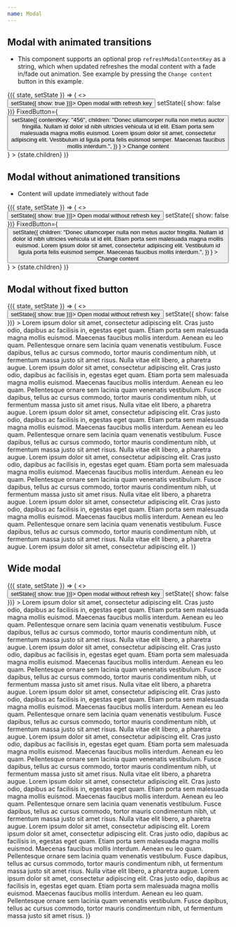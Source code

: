 ```yaml
---
name: Modal
---
```


## Modal with animated transitions

- This component supports an optional prop `refreshModalContentKey` as a string,
  which when updated refreshes the modal content with a fade in/fade out
  animation. See example by pressing the `Change content` button in this
  example.

<Playground title="Variable text size">
  <State
    initial={{
      children:
        "Lorem ipsum dolor sit amet, consectetur adipiscing elit. Cras justo odio, dapibus ac facilisis in, egestas eget quam. Etiam porta sem malesuada magna mollis euismod. Maecenas faucibus mollis interdum. Aenean eu leo quam. Pellentesque ornare sem lacinia quam venenatis vestibulum. Fusce dapibus, tellus ac cursus commodo, tortor mauris condimentum nibh, ut fermentum massa justo sit amet risus. Nulla vitae elit libero, a pharetra augue. Lorem ipsum dolor sit amet, consectetur adipiscing elit. Cras justo odio, dapibus ac facilisis in, egestas eget quam. Etiam porta sem malesuada magna mollis euismod. Maecenas faucibus mollis interdum. Aenean eu leo quam. Pellentesque ornare sem lacinia quam venenatis vestibulum. Fusce dapibus, tellus ac cursus commodo, tortor mauris condimentum nibh, ut fermentum massa justo sit amet risus. Nulla vitae elit libero, a pharetra augue. Lorem ipsum dolor sit amet, consectetur adipiscing elit. Cras justo odio, dapibus ac facilisis in, egestas eget quam. Etiam porta sem malesuada magna mollis euismod. Maecenas faucibus mollis interdum. Aenean eu leo quam. Pellentesque ornare sem lacinia quam venenatis vestibulum. Fusce dapibus, tellus ac cursus commodo, tortor mauris condimentum nibh, ut fermentum massa justo sit amet risus. Nulla vitae elit libero, a pharetra augue. Lorem ipsum dolor sit amet, consectetur adipiscing elit. Cras justo odio, dapibus ac facilisis in, egestas eget quam. Etiam porta sem malesuada magna mollis euismod. Maecenas faucibus mollis interdum. Aenean eu leo quam. Pellentesque ornare sem lacinia quam venenatis vestibulum. Fusce dapibus, tellus ac cursus commodo, tortor mauris condimentum nibh, ut fermentum massa justo sit amet risus. Nulla vitae elit libero, a pharetra augue. Lorem ipsum dolor sit amet, consectetur adipiscing elit. Cras justo odio, dapibus ac facilisis in, egestas eget quam. Etiam porta sem malesuada magna mollis euismod. Maecenas faucibus mollis interdum. Aenean eu leo quam. Pellentesque ornare sem lacinia quam venenatis vestibulum. Fusce dapibus, tellus ac cursus commodo, tortor mauris condimentum nibh, ut fermentum massa justo sit amet risus. Nulla vitae elit libero, a pharetra augue. Lorem ipsum dolor sit amet, consectetur adipiscing elit. Cras justo odio, dapibus ac facilisis in, egestas eget quam. Etiam porta sem malesuada magna mollis euismod. Maecenas faucibus mollis interdum. Aenean eu leo quam. Pellentesque ornare sem lacinia quam venenatis vestibulum. Fusce dapibus, tellus ac cursus commodo, tortor mauris condimentum nibh, ut fermentum massa justo sit amet risus. Nulla vitae elit libero, a pharetra augue. Lorem ipsum dolor sit amet, consectetur adipiscing elit. Cras justo odio, dapibus ac facilisis in, egestas eget quam. Etiam porta sem malesuada magna mollis euismod. Maecenas faucibus mollis interdum. Aenean eu leo quam. Pellentesque ornare sem lacinia quam venenatis vestibulum. Fusce dapibus, tellus ac cursus commodo, tortor mauris condimentum nibh, ut fermentum massa justo sit amet risus. Nulla vitae elit libero, a pharetra augue. Lorem ipsum dolor sit amet, consectetur adipiscing elit. Cras justo odio, dapibus ac facilisis in, egestas eget quam. Etiam porta sem malesuada magna mollis euismod. Maecenas faucibus mollis interdum. Aenean eu leo quam. Pellentesque ornare sem lacinia quam venenatis vestibulum. Fusce dapibus, tellus ac cursus commodo, tortor mauris condimentum nibh, ut fermentum massa justo sit amet risus. Nulla vitae elit libero, a pharetra augue.",
      show: false,
      contentKey: "123",
    }}
  >
    {({ state, setState }) => (
      <>
        <Button onClick={() => setState({ show: true })}>
          Open modal with refresh key
        </Button>
        <Modal
          title="Tellus Ligula Sit"
          hasLogo
          refreshModalContentKey={state.contentKey}
          show={state.show}
          onClose={() => setState({ show: false })}
          FixedButton={
            <Button
              block
              width="100%"
              onClick={() =>
                setState({
                  contentKey: "456",
                  children:
                    "Donec ullamcorper nulla non metus auctor fringilla. Nullam id dolor id nibh ultricies vehicula ut id elit. Etiam porta sem malesuada magna mollis euismod. Lorem ipsum dolor sit amet, consectetur adipiscing elit. Vestibulum id ligula porta felis euismod semper. Maecenas faucibus mollis interdum.",
                })
              }
            >
              Change content
            </Button>
          }
        >
          {state.children}
        </Modal>
      </>
    )}
  </State>
</Playground>

## Modal without animationed transitions

- Content will update immediately without fade

<Playground title="Variable text size">
  <State
    initial={{
      children:
        "Lorem ipsum dolor sit amet, consectetur adipiscing elit. Cras justo odio, dapibus ac facilisis in, egestas eget quam. Etiam porta sem malesuada magna mollis euismod. Maecenas faucibus mollis interdum. Aenean eu leo quam. Pellentesque ornare sem lacinia quam venenatis vestibulum. Fusce dapibus, tellus ac cursus commodo, tortor mauris condimentum nibh, ut fermentum massa justo sit amet risus. Nulla vitae elit libero, a pharetra augue. Lorem ipsum dolor sit amet, consectetur adipiscing elit. Cras justo odio, dapibus ac facilisis in, egestas eget quam. Etiam porta sem malesuada magna mollis euismod. Maecenas faucibus mollis interdum. Aenean eu leo quam. Pellentesque ornare sem lacinia quam venenatis vestibulum. Fusce dapibus, tellus ac cursus commodo, tortor mauris condimentum nibh, ut fermentum massa justo sit amet risus. Nulla vitae elit libero, a pharetra augue. Lorem ipsum dolor sit amet, consectetur adipiscing elit. Cras justo odio, dapibus ac facilisis in, egestas eget quam. Etiam porta sem malesuada magna mollis euismod. Maecenas faucibus mollis interdum. Aenean eu leo quam. Pellentesque ornare sem lacinia quam venenatis vestibulum. Fusce dapibus, tellus ac cursus commodo, tortor mauris condimentum nibh, ut fermentum massa justo sit amet risus. Nulla vitae elit libero, a pharetra augue. Lorem ipsum dolor sit amet, consectetur adipiscing elit. Cras justo odio, dapibus ac facilisis in, egestas eget quam. Etiam porta sem malesuada magna mollis euismod. Maecenas faucibus mollis interdum. Aenean eu leo quam. Pellentesque ornare sem lacinia quam venenatis vestibulum. Fusce dapibus, tellus ac cursus commodo, tortor mauris condimentum nibh, ut fermentum massa justo sit amet risus. Nulla vitae elit libero, a pharetra augue. Lorem ipsum dolor sit amet, consectetur adipiscing elit. Cras justo odio, dapibus ac facilisis in, egestas eget quam. Etiam porta sem malesuada magna mollis euismod. Maecenas faucibus mollis interdum. Aenean eu leo quam. Pellentesque ornare sem lacinia quam venenatis vestibulum. Fusce dapibus, tellus ac cursus commodo, tortor mauris condimentum nibh, ut fermentum massa justo sit amet risus. Nulla vitae elit libero, a pharetra augue. Lorem ipsum dolor sit amet, consectetur adipiscing elit. Cras justo odio, dapibus ac facilisis in, egestas eget quam. Etiam porta sem malesuada magna mollis euismod. Maecenas faucibus mollis interdum. Aenean eu leo quam. Pellentesque ornare sem lacinia quam venenatis vestibulum. Fusce dapibus, tellus ac cursus commodo, tortor mauris condimentum nibh, ut fermentum massa justo sit amet risus. Nulla vitae elit libero, a pharetra augue. Lorem ipsum dolor sit amet, consectetur adipiscing elit. Cras justo odio, dapibus ac facilisis in, egestas eget quam. Etiam porta sem malesuada magna mollis euismod. Maecenas faucibus mollis interdum. Aenean eu leo quam. Pellentesque ornare sem lacinia quam venenatis vestibulum. Fusce dapibus, tellus ac cursus commodo, tortor mauris condimentum nibh, ut fermentum massa justo sit amet risus. Nulla vitae elit libero, a pharetra augue. Lorem ipsum dolor sit amet, consectetur adipiscing elit. Cras justo odio, dapibus ac facilisis in, egestas eget quam. Etiam porta sem malesuada magna mollis euismod. Maecenas faucibus mollis interdum. Aenean eu leo quam. Pellentesque ornare sem lacinia quam venenatis vestibulum. Fusce dapibus, tellus ac cursus commodo, tortor mauris condimentum nibh, ut fermentum massa justo sit amet risus. Nulla vitae elit libero, a pharetra augue.",
      show: false,
    }}
  >
    {({ state, setState }) => (
      <>
        <Button onClick={() => setState({ show: true })}>
          Open modal without refresh key
        </Button>
        <Modal
          title="Tellus Ligula Sit"
          hasLogo
          show={state.show}
          onClose={() => setState({ show: false })}
          FixedButton={
            <Button
              block
              width="100%"
              onClick={() =>
                setState({
                  children:
                    "Donec ullamcorper nulla non metus auctor fringilla. Nullam id dolor id nibh ultricies vehicula ut id elit. Etiam porta sem malesuada magna mollis euismod. Lorem ipsum dolor sit amet, consectetur adipiscing elit. Vestibulum id ligula porta felis euismod semper. Maecenas faucibus mollis interdum.",
                })
              }
            >
              Change content
            </Button>
          }
        >
          {state.children}
        </Modal>
      </>
    )}
  </State>
</Playground>

## Modal without fixed button

<Playground title="Variable text size">
  <State
    initial={{
      show: false,
    }}
  >
    {({ state, setState }) => (
      <>
        <Button onClick={() => setState({ show: true })}>
          Open modal without refresh key
        </Button>
        <Modal
          title="Tellus Ligula Sit"
          hasLogo
          show={state.show}
          onClose={() => setState({ show: false })}
        >
          Lorem ipsum dolor sit amet, consectetur adipiscing elit. Cras justo
          odio, dapibus ac facilisis in, egestas eget quam. Etiam porta sem
          malesuada magna mollis euismod. Maecenas faucibus mollis interdum.
          Aenean eu leo quam. Pellentesque ornare sem lacinia quam venenatis
          vestibulum. Fusce dapibus, tellus ac cursus commodo, tortor mauris
          condimentum nibh, ut fermentum massa justo sit amet risus. Nulla vitae
          elit libero, a pharetra augue. Lorem ipsum dolor sit amet, consectetur
          adipiscing elit. Cras justo odio, dapibus ac facilisis in, egestas
          eget quam. Etiam porta sem malesuada magna mollis euismod. Maecenas
          faucibus mollis interdum. Aenean eu leo quam. Pellentesque ornare sem
          lacinia quam venenatis vestibulum. Fusce dapibus, tellus ac cursus
          commodo, tortor mauris condimentum nibh, ut fermentum massa justo sit
          amet risus. Nulla vitae elit libero, a pharetra augue. Lorem ipsum
          dolor sit amet, consectetur adipiscing elit. Cras justo odio, dapibus
          ac facilisis in, egestas eget quam. Etiam porta sem malesuada magna
          mollis euismod. Maecenas faucibus mollis interdum. Aenean eu leo quam.
          Pellentesque ornare sem lacinia quam venenatis vestibulum. Fusce
          dapibus, tellus ac cursus commodo, tortor mauris condimentum nibh, ut
          fermentum massa justo sit amet risus. Nulla vitae elit libero, a
          pharetra augue. Lorem ipsum dolor sit amet, consectetur adipiscing
          elit. Cras justo odio, dapibus ac facilisis in, egestas eget quam.
          Etiam porta sem malesuada magna mollis euismod. Maecenas faucibus
          mollis interdum. Aenean eu leo quam. Pellentesque ornare sem lacinia
          quam venenatis vestibulum. Fusce dapibus, tellus ac cursus commodo,
          tortor mauris condimentum nibh, ut fermentum massa justo sit amet
          risus. Nulla vitae elit libero, a pharetra augue. Lorem ipsum dolor
          sit amet, consectetur adipiscing elit. Cras justo odio, dapibus ac
          facilisis in, egestas eget quam. Etiam porta sem malesuada magna
          mollis euismod. Maecenas faucibus mollis interdum. Aenean eu leo quam.
          Pellentesque ornare sem lacinia quam venenatis vestibulum. Fusce
          dapibus, tellus ac cursus commodo, tortor mauris condimentum nibh, ut
          fermentum massa justo sit amet risus. Nulla vitae elit libero, a
          pharetra augue. Lorem ipsum dolor sit amet, consectetur adipiscing
          elit.
        </Modal>
      </>
    )}
  </State>
</Playground>

## Wide modal

<Playground title="Variable text size">
  <State
    initial={{
      show: false,
    }}
  >
    {({ state, setState }) => (
      <>
        <Button onClick={() => setState({ show: true })}>
          Open modal without refresh key
        </Button>
        <Modal
          title="Tellus Ligula Sit"
          hasLogo
          isWide
          show={state.show}
          onClose={() => setState({ show: false })}
        >
          Lorem ipsum dolor sit amet, consectetur adipiscing elit. Cras justo
          odio, dapibus ac facilisis in, egestas eget quam. Etiam porta sem
          malesuada magna mollis euismod. Maecenas faucibus mollis interdum.
          Aenean eu leo quam. Pellentesque ornare sem lacinia quam venenatis
          vestibulum. Fusce dapibus, tellus ac cursus commodo, tortor mauris
          condimentum nibh, ut fermentum massa justo sit amet risus. Nulla vitae
          elit libero, a pharetra augue. Lorem ipsum dolor sit amet, consectetur
          adipiscing elit. Cras justo odio, dapibus ac facilisis in, egestas
          eget quam. Etiam porta sem malesuada magna mollis euismod. Maecenas
          faucibus mollis interdum. Aenean eu leo quam. Pellentesque ornare sem
          lacinia quam venenatis vestibulum. Fusce dapibus, tellus ac cursus
          commodo, tortor mauris condimentum nibh, ut fermentum massa justo sit
          amet risus. Nulla vitae elit libero, a pharetra augue. Lorem ipsum
          dolor sit amet, consectetur adipiscing elit. Cras justo odio, dapibus
          ac facilisis in, egestas eget quam. Etiam porta sem malesuada magna
          mollis euismod. Maecenas faucibus mollis interdum. Aenean eu leo quam.
          Pellentesque ornare sem lacinia quam venenatis vestibulum. Fusce
          dapibus, tellus ac cursus commodo, tortor mauris condimentum nibh, ut
          fermentum massa justo sit amet risus. Nulla vitae elit libero, a
          pharetra augue. Lorem ipsum dolor sit amet, consectetur adipiscing
          elit. Cras justo odio, dapibus ac facilisis in, egestas eget quam.
          Etiam porta sem malesuada magna mollis euismod. Maecenas faucibus
          mollis interdum. Aenean eu leo quam. Pellentesque ornare sem lacinia
          quam venenatis vestibulum. Fusce dapibus, tellus ac cursus commodo,
          tortor mauris condimentum nibh, ut fermentum massa justo sit amet
          risus. Nulla vitae elit libero, a pharetra augue. Lorem ipsum dolor
          sit amet, consectetur adipiscing elit. Cras justo odio, dapibus ac
          facilisis in, egestas eget quam. Etiam porta sem malesuada magna
          mollis euismod. Maecenas faucibus mollis interdum. Aenean eu leo quam.
          Pellentesque ornare sem lacinia quam venenatis vestibulum. Fusce
          dapibus, tellus ac cursus commodo, tortor mauris condimentum nibh, ut
          fermentum massa justo sit amet risus. Nulla vitae elit libero, a
          pharetra augue. Lorem ipsum dolor sit amet, consectetur adipiscing
          elit. Lorem ipsum dolor sit amet, consectetur adipiscing elit. Cras
          justo odio, dapibus ac facilisis in, egestas eget quam. Etiam porta
          sem malesuada magna mollis euismod. Maecenas faucibus mollis interdum.
          Aenean eu leo quam. Pellentesque ornare sem lacinia quam venenatis
          vestibulum. Fusce dapibus, tellus ac cursus commodo, tortor mauris
          condimentum nibh, ut fermentum massa justo sit amet risus. Nulla vitae
          elit libero, a pharetra augue. Lorem ipsum dolor sit amet, consectetur
          adipiscing elit. Cras justo odio, dapibus ac facilisis in, egestas
          eget quam. Etiam porta sem malesuada magna mollis euismod. Maecenas
          faucibus mollis interdum. Aenean eu leo quam. Pellentesque ornare sem
          lacinia quam venenatis vestibulum. Fusce dapibus, tellus ac cursus
          commodo, tortor mauris condimentum nibh, ut fermentum massa justo sit
          amet risus.
        </Modal>
      </>
    )}
  </State>
</Playground>
